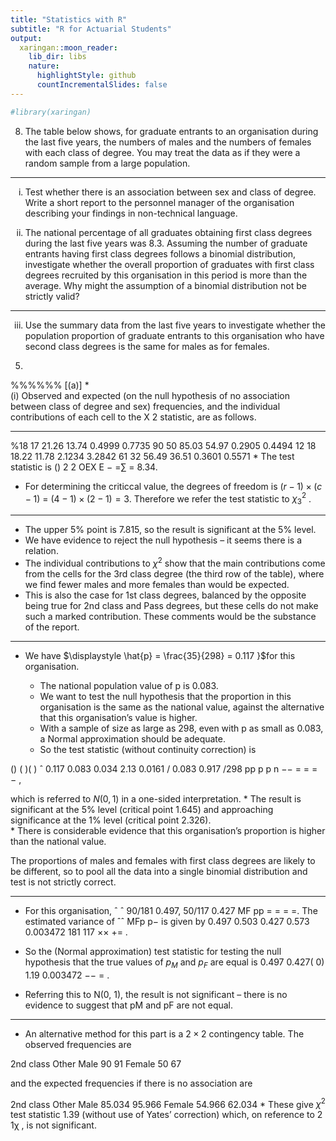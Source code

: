 ```yaml
---
title: "Statistics with R"
subtitle: "R for Actuarial Students"
output:
  xaringan::moon_reader:
    lib_dir: libs
    nature:
      highlightStyle: github
      countIncrementalSlides: false
---
```


```r

#library(xaringan)
```



8.
The table below shows, for graduate entrants to an organisation during the last five
years, the numbers of males and the numbers of females with each class of degree.
You may treat the data as if they were a random sample from a large population.

---

\begin{tabular}{|c|c|c|}
Class of degree	&	Male	&	Female	
1st	&	18	&	17	
2nd	&	90	&	50	
3rd	&	12	&	18	
Pass	&	61	&	32	
\end{tabular}

(i) Test whether there is an association between sex and class of degree. Write a
short report to the personnel manager of the organisation describing your
findings in non-technical language.


(ii) The national percentage of all graduates obtaining first class degrees during the
last five years was 8.3. Assuming the number of graduate entrants having first
class degrees follows a binomial distribution, investigate whether the overall
proportion of graduates with first class degrees recruited by this organisation in
this period is more than the average. Why might the assumption of a binomial
distribution not be strictly valid?

---

(iii) Use the summary data from the last five years to investigate whether the
population proportion of graduate entrants to this organisation who have
second class degrees is the same for males as for females.
(5)

%%%%%%
[(a)]
    *  
(i) Observed and expected (on the null hypothesis of no association between class of degree and sex) frequencies, and the individual contributions of each cell to the X 2 statistic, are as follows. 
 

\begin{tabular}{|c|c|c|c|} 
Class of degree	&	Male	&	Female	&	Total	
1st	&	18	&	17	&	35	
2nd	&	90	&	50	&	140	
3rd	&	12	&	18	&	30	
Pass	&	61	&	32	&	93	
	&	181	&	117	&	298	
\end{tabular}



\begin{tabular}{|c|c|c|c|} 							
Class of degree	&	Male	&	Female	&	Total	
1st	&	21.26	&	13.74	&	35	
2nd	&	85.03	&	54.97	&	140	
3rd	&	18.22	&	11.78	&	30	
Pass	&	56.49	&	36.51	&	93	
	&	181	&	117	&	298	
\end{tabular}

---

\begin{tabular}{|c|c|c|c|} 							
Class of degree	&	Male	&	Female	&	Sum	
1st	&	0.50	&	0.77	&		
2nd	&	0.29	&	0.45	&		
3rd	&	2.12	&	3.29	&		
Pass	&	0.36	&	0.56	&		
	&		&		&	8.34	
\end{tabular}
 
 
 
 
%18 17   21.26 13.74   0.4999 0.7735 90 50   85.03 54.97   0.2905 0.4494 12 18   18.22 11.78   2.1234 3.2842 61 32   56.49 36.51   0.3601 0.5571 
*  The test statistic is () 2 2 OEX E − =∑ = 8.34.  

* For determining the criticcal value, the degrees of freedom is $(r-1)\times (c-1)$ = $(4-1) \times (2-1)  = 3$.
Therefore we refer the test statistic to $\chi^2_{3}$ . 


---

* The upper 5\% point is 7.815, so the result is significant at the 5\% level.  
* We have evidence to reject the null hypothesis  –  it seems there is a relation. 
 * The individual contributions to $\chi^2$ show that the main contributions come from the cells for the 3rd class degree (the third row of the table), where we find fewer males and more females than would be expected.  
 * This is also the case for 1st class degrees, balanced by the opposite being true for 2nd class and Pass degrees, but these cells do not make such a marked contribution.  These comments would be the substance of the report. 
 
--- 
 
*  We have $\displaystyle \hat{p} = \frac{35}{298} = 0.117 }$for this organisation.  

    * The national population value of p is 0.083. 
    * We want to test the null hypothesis that the proportion in this organisation is the same as the national value, against the alternative that this organisation's value is higher. 
    * With a sample of size as large as 298, even with p as small as 0.083, a Normal approximation should be adequate.
    * So the test statistic (without continuity correction) is 
 
() ( )( ) ˆ 0.117 0.083 0.034 2.13 0.0161 / 0.083 0.917 /298 pp p p n −− = = = − , 
 
which is referred to $N(0, 1)$ in a one-sided interpretation.
* The result is significant at the 5\% level (critical point 1.645) and approaching significance at the 1\% level (critical point 2.326).  
* There is considerable evidence that this organisation's proportion is higher than the national value. 

 
The proportions of males and females with first class degrees are likely to be different, so to pool all the data into a single binomial distribution and test is not strictly correct. 
 
---

\noindent \textbf{Part (c)}
 
 
*  For this organisation, ˆ ˆ 90/181 0.497, 50/117 0.427 MF pp = = = =.  The estimated variance of ˆˆ MFp p− is given by 
 0.497 0.503 0.427 0.573 0.003472 181 117 ×× += . 
 
* So the (Normal approximation) test statistic for testing the null hypothesis that the true values of $p_M$ and $p_F$ are equal is 
 0.497 0.427( 0) 1.19 0.003472 −− = . 
 
* Referring this to N(0, 1), the result is not significant  –  there is no evidence to suggest that pM and pF are not equal. 
 
---
 
* An alternative method for this part is a $2 × 2$ contingency table.  The observed frequencies are 
 
 2nd class Other Male 90 91 Female 50 67 
 
and the expected frequencies if there is no association are 
 
 2nd class Other Male 85.034 95.966 Female 54.966 62.034 
*  These give $\chi^2$ test statistic 1.39 (without use of Yates' correction) which, on reference to 2 1χ , is not significant. 


 
